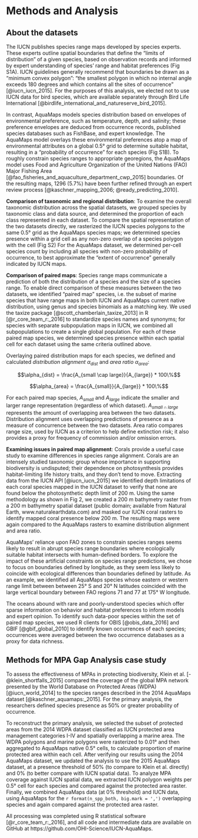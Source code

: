 
# Methods and Analysis

## About the datasets

The IUCN publishes species range maps developed by species experts.  These experts outline spatial boundaries that define the "limits of distribution" of a given species, based on observation records and informed by expert understanding of species' range and habitat preferences (Fig S1A). IUCN guidelines generally recommend that boundaries be drawn as a "minimum convex polygon": "the smallest polygon in which no internal angle exceeds 180 degrees and which contains all the sites of occurrence" [@iucn_iucn_2015].  For the purposes of this analysis, we elected not to use IUCN data for bird species, which are available separately through Bird Life International [@birdlife_international_and_natureserve_bird_2015].

In contrast, AquaMaps models species distribution based on envelopes of environmental preference, such as temperature, depth, and salinity; these preference envelopes are deduced from occurrence records, published species databases such as FishBase, and expert knowledge.  The AquaMaps model overlays these environmental preferences atop a map of environmental attributes on a global 0.5° grid to determine suitable habitat, resulting in a "probability of occurrence" for each species (Fig S1B).  To roughly constrain species ranges to appropriate georegions, the AquaMaps model uses Food and Agriculture Organization of the United Nations (FAO) Major Fishing Area [@fao_fisheries_and_aquaculture_department_cwp_2015] boundaries.  Of the resulting maps, 1296 (5.7%) have been further refined through an expert review process [@kaschner_mapping_2006; @ready_predicting_2010].  

<!--
OMIT: Studies using AquaMaps data frequently define "presence" by applying a probability threshold, e.g., previously, the Ocean Health Index defined presence as 40% or greater probability of occurrence [@halpern_index_2012; @halpern_patterns_2015].  In the 2016 OHI assessment, the presence threshold was eliminated, to better approximate the "extent of occurrence" generally indicated by IUCN maps, since the two datasets are used together
-->

__Comparison of taxonomic and regional distribution__:
To examine the overall taxonomic distribution across the spatial datasets, we grouped species by taxonomic class and data source, and determined the proportion of each class represented in each dataset.  To compare the spatial representation of the two datasets directly, we rasterized the IUCN species polygons to the same 0.5° grid as the AquaMaps species maps; we determined species presence within a grid cell as any non-zero overlap of a species polygon with the cell  (Fig S2)  For the AquaMaps dataset, we determined per-cell species count by including all species with non-zero probability of occurrence, to best approximate the "extent of occurrence" generally indicated by IUCN maps.

__Comparison of paired maps__:
Species range maps communicate a prediction of both the distribution of a species and the size of a species range.  To enable direct comparison of these measures between the two datasets, we identified "paired map" species, i.e. the subset of marine species that have range maps in both IUCN and AquaMaps current native distribution, using genus and species binomials as a matching key.  We used the taxize package [@scott_chamberlain_taxize_2013] in R [@r_core_team_r:_2016] to standardize species names and synonyms; for species with separate subpopulation maps in IUCN, we combined all subpopulations to create a single global population.   For each of these paired map species, we determined species presence within each spatial cell for each dataset using the same criteria outlined above.

Overlaying paired distribution maps for each species, we defined and calculated _distribution alignment_ $\alpha_{dist}$ and _area ratio_ $\alpha_{area}$:

$$\alpha_{dist} = \frac{A_{small \cap large}}{A_{large}} * 100\%$$

$$\alpha_{area} = \frac{A_{small}}{A_{large}} * 100\%$$

For each paired map species, $A_{small}$ and $A_{large}$ indicate the smaller and larger range representation (regardless of which dataset).  $A_{small \cap large}$ represents the amount of overlapping area between the two datasets.  Distribution alignment uses overlapping predictions of presence as a measure of concurrence between the two datasets.  Area ratio compares range size, used by IUCN as a criterion to help define extinction risk; it also provides a proxy for frequency of commission and/or omission errors.

__Examining issues in paired map alignment__:
Corals provide a useful case study to examine differences in species range alignment.  Corals are an intensely studied taxonomic group whose importance in supporting biodiversity is undisputed; their dependence on photosynthesis provides habitat-limiting life history traits, and they don't tend to move.  Extracting data from the IUCN API [@iucn_iucn_2015] we identified depth limitations of each coral species mapped in the IUCN dataset to verify that none are found below the photosynthetic depth limit of 200 m.  Using the same methodology as shown in Fig 2, we created a 200 m bathymetry raster from a 200 m bathymetry spatial dataset (public domain; available from Natural Earth, www.naturalearthdata.com) and masked our IUCN coral rasters to identify mapped coral presence below 200 m.  The resulting maps were again compared to the AquaMaps rasters to examine distribution alignment and area ratio.

AquaMaps' reliance upon FAO zones to constrain species ranges seems likely to result in abrupt species range boundaries where ecologically suitable habitat intersects with human-defined borders.  To explore the impact of these artificial constraints on species range predictions, we chose to focus on boundaries defined by longitude, as they seem less likely to coincide with ecological differences than boundaries defined by latitude.  As an example, we identified all AquaMaps species whose eastern or western range limit between between 25° S and 20° N latitudes coincided with the large vertical boundary between FAO regions 71 and 77 at 175° W longitude.

The oceans abound with rare and poorly-understood species which offer sparse information on behavior and habitat preferences to inform models and expert opinion.  To identify such data-poor species within the set of paired map species, we used R clients for OBIS [@obis_data_2016] and GBIF [@gbif_global_2010] to identify known occurrences of each species; occurrences were averaged between the two occurrence databases as a proxy for data richness.

<!--

## Methods for Ocean Health Index (OHI) case study

The global Ocean Health Index (OHI) [@halpern_index_2012; @halpern_patterns_2015], a composite index comprising ten sustainable benefits provided by a healthy ocean, uses species spatial distribution data to calculate biodiversity status for each of the world's 221 exclusive economic zones. 

The Species component of the OHI Biodiversity goal (abbreviated as SPP) uses IUCN Red List extinction risk as a proxy for a species' health.  Each species is assigned a risk score based on IUCN Red List extinction risk category, from Least Concern (0.0) to Extinct (1.0) (Data Deficient and unassessed species are excluded).  Species range is determined from its IUCN range map, where available, or its AquaMaps range map if an IUCN map is unavailable.  For each assessed OHI region, an area-weighted mean extinction risk across all species is calculated, and rescaled to calculate a status score from 0 (mean extinction risk = 0.75) to 100 (mean extinction risk = 0) [@halpern_index_2012; @halpern_patterns_2015].

_To highlight the differences in the datasets, we recalculated the OHI SPP status values using only one complete dataset at a time, and compared to the values resulting from the combined datasets.  For the AquaMaps dataset, we used a "probability of occurrence" threshold of 0% to determine presence, to align with the OHI 2016 assessment._  

-->

## Methods for MPA Gap Analysis case study
To assess the effectiveness of MPAs in protecting biodiversity, Klein et al. [-@klein_shortfalls_2015] compared the coverage of the global MPA network presented by the World Database on Protected Areas (WDPA) [@iucn_world_2014] to the species ranges described in the 2014 AquaMaps dataset [@kaschner_aquamaps:_2015].  For the primary analysis, the researchers defined species presence as 50% or greater probability of occurrence.

To reconstruct the primary analysis, we selected the subset of protected areas from the 2014 WDPA dataset classified as IUCN protected area management categories I-IV and spatially overlapping a marine area. The WDPA polygons and marine polygons were rasterized to 0.01° and then aggregated to AquaMaps native 0.5° cells, to calculate proportion of marine protected area within each cell.  After verifying our results using the 2014 AquaMaps dataset, we updated the analysis to use the 2015 AquaMaps dataset, at a presence threshold of 50% (to compare to Klein et al. directly) and 0% (to better compare with IUCN spatial data).  To analyze MPA coverage against IUCN spatial data, we extracted IUCN polygon weights per 0.5° cell for each species and compared against the protected area raster.  Finally, we combined AquaMaps data (at 0% threshold) and IUCN data, using AquaMaps for the `r format(n_spp_both, big.mark = ',')` overlapping species and again compared against the protected area raster.

All processing was completed using R statistical software [@r_core_team_r:_2016], and all code and intermediate data are available on GitHub at https://github.com/OHI-Science/IUCN-AquaMaps.